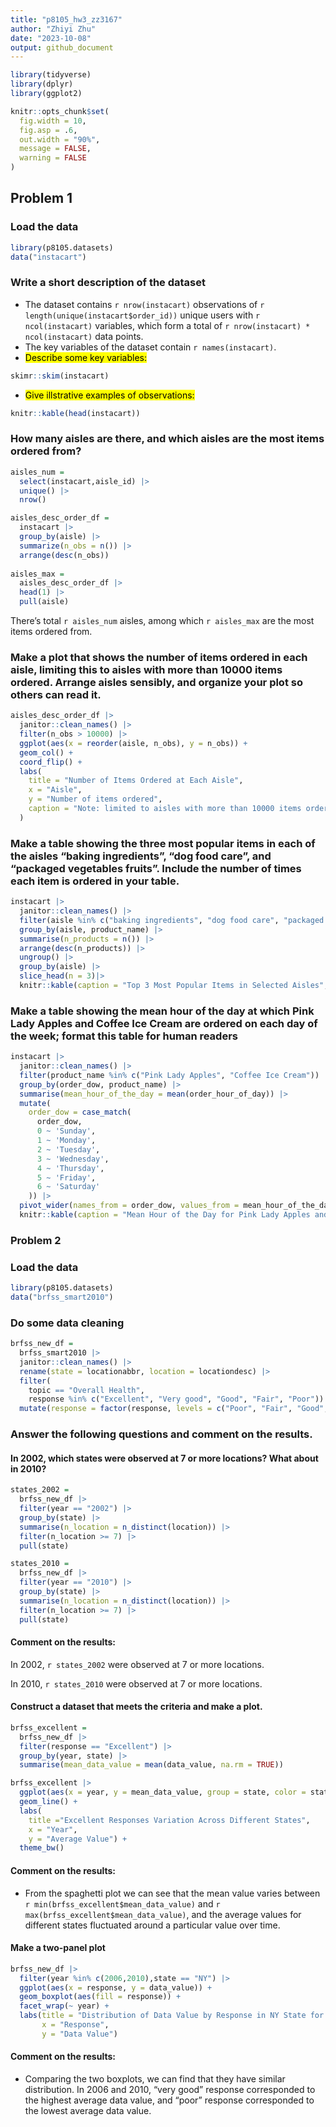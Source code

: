 ```yaml
---
title: "p8105_hw3_zz3167"
author: "Zhiyi Zhu"
date: "2023-10-08"
output: github_document
---
```


```r
library(tidyverse)
library(dplyr)
library(ggplot2)
```


```r
knitr::opts_chunk$set(
  fig.width = 10,
  fig.asp = .6,
  out.width = "90%",
  message = FALSE, 
  warning = FALSE
)
```

## Problem 1

### Load the data

```r
library(p8105.datasets)
data("instacart")
```

### Write a short description of the dataset

* The dataset contains `r nrow(instacart)` observations of `r length(unique(instacart$order_id))` unique users with `r ncol(instacart)` variables, which form a total of `r nrow(instacart) * ncol(instacart)` data points.
* The key variables of the dataset contain `r names(instacart)`.
* <mark>Describe some key variables:

```r
skimr::skim(instacart)
```

* <mark>Give illstrative examples of observations:

```r
knitr::kable(head(instacart))
```

### How many aisles are there, and which aisles are the most items ordered from?

```r
aisles_num = 
  select(instacart,aisle_id) |>
  unique() |>
  nrow()

aisles_desc_order_df = 
  instacart |>
  group_by(aisle) |>
  summarize(n_obs = n()) |>
  arrange(desc(n_obs)) 
  
aisles_max =
  aisles_desc_order_df |>
  head(1) |>
  pull(aisle)
```

There's total `r aisles_num` aisles, among which `r aisles_max` are the most items ordered from.

### Make a plot that shows the number of items ordered in each aisle, limiting this to aisles with more than 10000 items ordered. Arrange aisles sensibly, and organize your plot so others can read it.

```r
aisles_desc_order_df |>
  janitor::clean_names() |>
  filter(n_obs > 10000) |>
  ggplot(aes(x = reorder(aisle, n_obs), y = n_obs)) +
  geom_col() +
  coord_flip() +
  labs(
    title = "Number of Items Ordered at Each Aisle",
    x = "Aisle",
    y = "Number of items ordered",
    caption = "Note: limited to aisles with more than 10000 items ordered"
  )
```

### Make a table showing the three most popular items in each of the aisles “baking ingredients”, “dog food care”, and “packaged vegetables fruits”. Include the number of times each item is ordered in your table.

```r
instacart |>
  janitor::clean_names() |>
  filter(aisle %in% c("baking ingredients", "dog food care", "packaged vegetables fruits")) |>
  group_by(aisle, product_name) |>
  summarise(n_products = n()) |>
  arrange(desc(n_products)) |>
  ungroup() |> 
  group_by(aisle) |>
  slice_head(n = 3)|>
  knitr::kable(caption = "Top 3 Most Popular Items in Selected Aisles", position = "top")
```

### Make a table showing the mean hour of the day at which Pink Lady Apples and Coffee Ice Cream are ordered on each day of the week; format this table for human readers 

```r
instacart |>
  janitor::clean_names() |>
  filter(product_name %in% c("Pink Lady Apples", "Coffee Ice Cream")) |>
  group_by(order_dow, product_name) |>
  summarise(mean_hour_of_the_day = mean(order_hour_of_day)) |>
  mutate(
    order_dow = case_match(
      order_dow,
      0 ~ 'Sunday',
      1 ~ 'Monday',
      2 ~ 'Tuesday',
      3 ~ 'Wednesday',
      4 ~ 'Thursday',
      5 ~ 'Friday',
      6 ~ 'Saturday'
    )) |>
  pivot_wider(names_from = order_dow, values_from = mean_hour_of_the_day) |>
  knitr::kable(caption = "Mean Hour of the Day for Pink Lady Apples and Coffee Ice Cream in One Week", position = "top")
```

### Problem 2

### Load the data

```r
library(p8105.datasets)
data("brfss_smart2010")
```

### Do some data cleaning

```r
brfss_new_df = 
  brfss_smart2010 |>
  janitor::clean_names() |>
  rename(state = locationabbr, location = locationdesc) |>
  filter(
    topic == "Overall Health",
    response %in% c("Excellent", "Very good", "Good", "Fair", "Poor")) |>
  mutate(response = factor(response, levels = c("Poor", "Fair", "Good", "Very good", "Excellent"), order = TRUE))
```

### Answer the following questions and comment on the results.

#### In 2002, which states were observed at 7 or more locations? What about in 2010?

```r
states_2002 = 
  brfss_new_df |>
  filter(year == "2002") |>
  group_by(state) |>
  summarise(n_location = n_distinct(location)) |>
  filter(n_location >= 7) |>
  pull(state)

states_2010 = 
  brfss_new_df |>
  filter(year == "2010") |>
  group_by(state) |>
  summarise(n_location = n_distinct(location)) |>
  filter(n_location >= 7) |>
  pull(state)
```

#### Comment on the results:

In 2002, `r states_2002` were observed at 7 or more locations.

In 2010, `r states_2010` were observed at 7 or more locations. 

#### Construct a dataset that meets the criteria and make a plot.

```r
brfss_excellent = 
  brfss_new_df |>
  filter(response == "Excellent") |>
  group_by(year, state) |>
  summarise(mean_data_value = mean(data_value, na.rm = TRUE))

brfss_excellent |>
  ggplot(aes(x = year, y = mean_data_value, group = state, color = state)) +
  geom_line() +
  labs(
    title ="Excellent Responses Variation Across Different States",
    x = "Year",
    y = "Average Value") +
  theme_bw()
```

#### Comment on the results:

* From the spaghetti plot we can see that the mean value varies between `r min(brfss_excellent$mean_data_value)` and `r max(brfss_excellent$mean_data_value)`, and the average values for different states fluctuated around a particular value over time.

#### Make a two-panel plot 

```r
brfss_new_df |>
  filter(year %in% c(2006,2010),state == "NY") |>
  ggplot(aes(x = response, y = data_value)) +
  geom_boxplot(aes(fill = response)) +
  facet_wrap(~ year) +
  labs(title = "Distribution of Data Value by Response in NY State for 2006 and 2010",
       x = "Response",
       y = "Data Value")
```

#### Comment on the results:

* Comparing the two boxplots, we can find that they have similar distribution. In 2006 and 2010, "very good" response corresponded to the highest average data value, and "poor" response corresponded to the lowest average data value.









